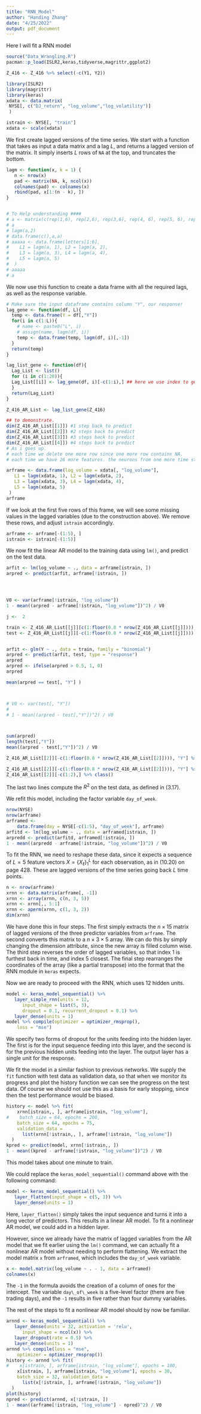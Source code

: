 ```yaml
---
title: "RNN_Model"
author: "Handing Zhang"
date: "4/25/2022"
output: pdf_document
---
```

Here I will fit a RNN model 

```r
source("Data_Wrangling.R")
pacman::p_load(ISLR2,keras,tidyverse,magrittr,ggplot2)

Z_416 <- Z_416 %>% select(-c(Y1, Y2))
```


```r
library(ISLR2)
library(magrittr)
library(keras)
xdata <- data.matrix(
 NYSE[, c("DJ_return", "log_volume","log_volatility")]
 )

istrain <- NYSE[, "train"]
xdata <- scale(xdata)

```


We first create lagged versions of the time series.  We start with a function that takes as input a data
matrix and a lag $L$, and returns a lagged version of the matrix. It
simply inserts $L$ rows of `NA` at the top, and truncates the
bottom.

```r
lagm <- function(x, k = 1) {
   n <- nrow(x)
   pad <- matrix(NA, k, ncol(x))
   colnames(pad) <- colnames(x)
   rbind(pad, x[1:(n - k), ])
}


# To Help understanding ####
# a <- matrix(c(rep(1,6), rep(2,6), rep(3,6), rep(4, 6), rep(5, 6), rep(6,6) ), nrow = 6, byrow = T)
# a
# lagm(a,2)
# data.frame(c(),a,a)
# aaaaa <- data.frame(letters[1:6],
#    L1 = lagm(a, 1), L2 = lagm(a, 2),
#    L3 = lagm(a, 3), L4 = lagm(a, 4),
#    L5 = lagm(a, 5)
#  )
# aaaaa
# a
```

We now use this function to create a data frame with all the required
lags, as well as the response variable.

```r

# Make sure the input dataframe contains column "Y", our response!
lag_gene <- function(df, L){
  temp <- data.frame(Y = df[,"Y"])
  for(i in c(1:L)){
    # name <- paste0("L", i)
    # assign(name, lagm(df, i))
    temp <- data.frame(temp, lagm(df, i)[,-1])
  }
  return(temp)
}

```


```r

lag_list_gene <- function(df){
  Lag_List <- list()
  for (i in c(1:20)){
  Lag_List[[i]] <- lag_gene(df, i)[-c(1:i),] ## here we use index to get rid of NA created by above steps.
  }
  return(Lag_List)
}

Z_416_AR_List <- lag_list_gene(Z_416)

## to demonstrate.
dim(Z_416_AR_List[[1]]) #1 step back to predict
dim(Z_416_AR_List[[2]]) #2 steps back to predict
dim(Z_416_AR_List[[3]]) #3 steps back to predict
dim(Z_416_AR_List[[4]]) #4 steps back to predict
# As i goes up.
# each time we delete one more row since one more row contains NA.
# each time we have 26 more features. the neurons from one more time step backwards.
```


```r
arframe <- data.frame(log_volume = xdata[, "log_volume"],
   L1 = lagm(xdata, 1), L2 = lagm(xdata, 2),
   L3 = lagm(xdata, 3), L4 = lagm(xdata, 4),
   L5 = lagm(xdata, 5)
 )
arframe
```


If we look at the first five rows of this frame, we will see some
missing values in the lagged variables (due to the construction above). We remove these rows, and adjust `istrain`
accordingly.

```r
arframe <- arframe[-(1:5), ]
istrain <- istrain[-(1:5)]
```

We now fit the linear AR model to the training data using `lm()`, and predict on the
test data.

```r
arfit <- lm(log_volume ~ ., data = arframe[istrain, ])
arpred <- predict(arfit, arframe[!istrain, ])




V0 <- var(arframe[!istrain, "log_volume"])
1 - mean((arpred - arframe[!istrain, "log_volume"])^2) / V0

```


```r

j <-  2

train <- Z_416_AR_List[[j]][c(1:floor(0.8 * nrow(Z_416_AR_List[[j]]))), ] 
test <- Z_416_AR_List[[j]][-c(1:floor(0.8 * nrow(Z_416_AR_List[[j]]))), ]


arfit <- glm(Y ~ ., data = train, family = "binomial")
arpred <- predict(arfit, test, type = "response")
arpred
arpred <- ifelse(arpred > 0.5, 1, 0)
arpred

mean(arpred == test[, "Y"] )



# V0 <- var(test[, "Y"])
# 
# 1 - mean((arpred - test[,"Y"])^2) / V0



sum(arpred)
length(test[,"Y"])
mean((arpred - test[,"Y"])^2) / V0

Z_416_AR_List[[2]][-c(1:floor(0.8 * nrow(Z_416_AR_List[[2]]))), "Y"] %>% class()

Z_416_AR_List[[2]][-c(1:floor(0.8 * nrow(Z_416_AR_List[[2]]))), "Y"] %>% class()
Z_416_AR_List[[2]][-c(1:2),] %>% class()
```

The last two lines compute the $R^2$ on the test data, as defined in (3.17).

We refit this model, including the factor variable `day_of_week`.

```r
nrow(NYSE)
nrow(arframe)
arframed <-
    data.frame(day = NYSE[-c(1:5), "day_of_week"], arframe)
arfitd <- lm(log_volume ~ ., data = arframed[istrain, ])
arpredd <- predict(arfitd, arframed[!istrain, ])
1 - mean((arpredd - arframe[!istrain, "log_volume"])^2) / V0


```

To fit the RNN, we need to reshape these data, since it expects a
sequence of $L=5$ feature vectors $X=\{X_\ell\}_1^L$ for each observation, as in (10.20) on
page  428. These are  lagged versions of the
time series going back $L$ time points.

```r
n <- nrow(arframe)
xrnn <- data.matrix(arframe[, -1])
xrnn <- array(xrnn, c(n, 3, 5))
xrnn <- xrnn[,, 5:1]
xrnn <- aperm(xrnn, c(1, 3, 2))
dim(xrnn)
```

We have done this in four steps. The first simply extracts the
$n\times 15$ matrix of lagged versions of the three predictor
variables from `arframe`. The second converts this matrix to a
$n\times 3\times 5$ array. We can do this by simply changing the
dimension attribute, since the new array is filled column wise. The
third step reverses the order of lagged variables, so that index $1$
is furthest back in time, and index $5$ closest. The
final step rearranges the coordinates of the array (like a partial
transpose) into the format that the RNN module in `keras`
expects.

Now we are ready to proceed with the RNN, which uses 12 hidden units.

```r

model <- keras_model_sequential() %>%
   layer_simple_rnn(units = 12,
      input_shape = list(5, 3),
      dropout = 0.1, recurrent_dropout = 0.1) %>%
   layer_dense(units = 1)
model %>% compile(optimizer = optimizer_rmsprop(),
    loss = "mse")
```

We specify two forms of dropout for the units feeding into the  hidden
 layer. The first is for
the input sequence feeding into this layer, and the second is for the
previous hidden units feeding into the layer.
The output layer has a single unit for the response.


We  fit the model in a similar fashion to previous networks. We
supply the `fit` function with test data as validation data, so that when
we monitor its progress and plot the history function we can see the
progress on the test data. Of course we should not use this as a basis for
early stopping, since then the test performance would be biased.


```r
history <- model %>% fit(
    xrnn[istrain,, ], arframe[istrain, "log_volume"],
#    batch_size = 64, epochs = 200,
    batch_size = 64, epochs = 75,
    validation_data =
      list(xrnn[!istrain,, ], arframe[!istrain, "log_volume"])
  )
kpred <- predict(model, xrnn[!istrain,, ])
1 - mean((kpred - arframe[!istrain, "log_volume"])^2) / V0
```

This model takes about one minute to train.

We could replace the  `keras_model_sequential()`  command above with the following command:

```r
model <- keras_model_sequential() %>%
   layer_flatten(input_shape = c(5, 3)) %>%
   layer_dense(units = 1)
```

Here, `layer_flatten()` simply takes the input sequence and
turns it into a long vector of predictors. This results in a linear AR model.
To fit a nonlinear AR model, we could add in a hidden layer.

However, since we already have the matrix of lagged variables from the AR
model that we fit earlier using the `lm()` command, we can actually fit a nonlinear AR model without needing to perform flattening.
We extract the model matrix `x` from `arframed`, which
includes the `day_of_week` variable.

```r
x <- model.matrix(log_volume ~ . - 1, data = arframed)
colnames(x)
```

The `-1` in the formula avoids the creation of a column of ones for
the intercept. The variable `day\_of\_week` is a five-level
factor (there are five trading days), and the
 `-1` results in  five rather than four dummy variables.

The rest of the steps to fit a nonlinear AR model should by now be familiar.

```r
arnnd <- keras_model_sequential() %>%
   layer_dense(units = 32, activation = 'relu',
      input_shape = ncol(x)) %>%
   layer_dropout(rate = 0.5) %>%
   layer_dense(units = 1)
arnnd %>% compile(loss = "mse",
    optimizer = optimizer_rmsprop())
history <- arnnd %>% fit(
#    x[istrain, ], arframe[istrain, "log_volume"], epochs = 100, 
    x[istrain, ], arframe[istrain, "log_volume"], epochs = 30, 
    batch_size = 32, validation_data =
      list(x[!istrain, ], arframe[!istrain, "log_volume"])
  )
plot(history)
npred <- predict(arnnd, x[!istrain, ])
1 - mean((arframe[!istrain, "log_volume"] - npred)^2) / V0
```



